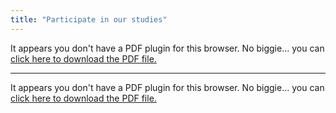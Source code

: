 ```yaml
---
title: "Participate in our studies"
---
```


```{=html}
<object data="PDF/PGMH.pdf" type="application/pdf" width="100%" height="100%" style="min-height:100vh;">
    <p>It appears you don't have a PDF plugin for this browser.
    No biggie... you can <a href="PDF/PGMH.pdf">click here to
    download the PDF file.</a></p>
</object>
```

------------------------------------------------------------------------

```{=html}
<object data="PDF/MW.pdf" type="application/pdf" width="100%" height="100%" style="min-height:100vh;">
    <p>It appears you don't have a PDF plugin for this browser.
    No biggie... you can <a href="MW/PGMH.pdf">click here to
    download the PDF file.</a></p>
</object>
```
